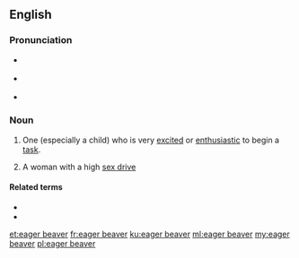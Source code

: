 ==English==
{{was wotd|2009|January|26}}

===Pronunciation===
* {{a|UK}} {{IPA|/ˌiː.ɡə ˈbiː.və/|lang=en}}
* {{a|US}} {{IPA|/ˌi.ɡɚ ˈbi.vɚ/|lang=en}}
* {{audio|en-us-eager beaver.ogg|Audio (US)|lang=en}}

===Noun===
{{en-noun|head=[[eager]] [[beaver]]}}

# {{lb|en|idiomatic|colloquial}} One (especially a child) who is very [[excited]] or [[enthusiastic]] to begin a [[task]].
# {{lb|en|idiomatic|humorous}} A woman with a high [[sex drive]]

====Related terms====
* {{l|en|eager}}
* {{l|en|beaver away}}

[[et:eager beaver]]
[[fr:eager beaver]]
[[ku:eager beaver]]
[[ml:eager beaver]]
[[my:eager beaver]]
[[pl:eager beaver]]